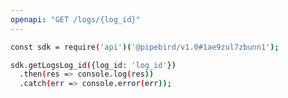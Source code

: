 ```yaml
---
openapi: "GET /logs/{log_id}"
---
```


<RequestExample>

```bash Example Request
const sdk = require('api')('@pipebird/v1.0#1ae9zul7zbunn1');

sdk.getLogsLog_id({log_id: 'log_id'})
  .then(res => console.log(res))
  .catch(err => console.error(err));
```

</RequestExample>
